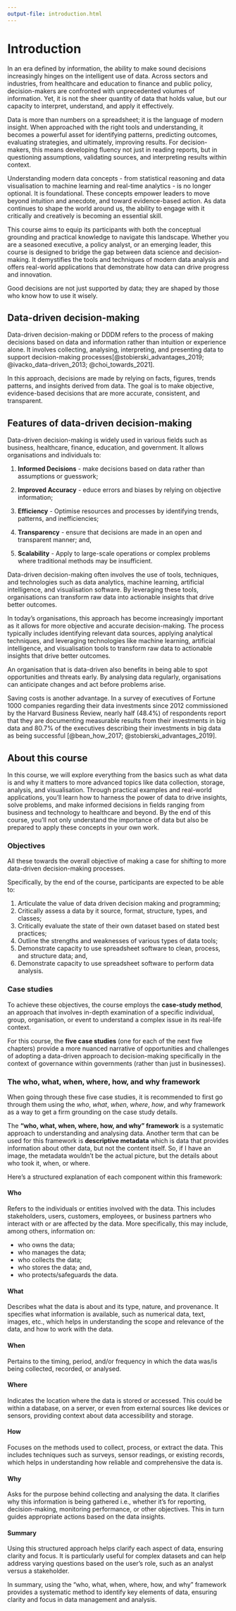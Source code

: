 ```yaml
---
output-file: introduction.html
---
```


# Introduction {#sec-introduction}

In an era defined by information, the ability to make sound decisions increasingly hinges on the intelligent use of data. Across sectors and industries, from healthcare and education to finance and public policy, decision-makers are confronted with unprecedented volumes of information. Yet, it is not the sheer quantity of data that holds value, but our capacity to interpret, understand, and apply it effectively.

Data is more than numbers on a spreadsheet\index{spreadsheet}; it is the language of modern insight. When approached with the right tools and understanding, it becomes a powerful asset for identifying patterns, predicting outcomes, evaluating strategies, and ultimately, improving results. For decision-makers, this means developing fluency not just in reading reports, but in questioning assumptions, validating sources, and interpreting results within context.

Understanding modern data concepts - from statistical reasoning\index{statistical reasoning} and data visualisation\index{data visualisation} to machine learning\index{machine learning} and real-time analytics\index{real-time analytics} - is no longer optional. It is foundational. These concepts empower leaders to move beyond intuition and anecdote, and toward evidence-based action\index{evidence-based action}. As data continues to shape the world around us, the ability to engage with it critically and creatively is becoming an essential skill.

This course aims to equip its participants with both the conceptual grounding and practical knowledge to navigate this landscape. Whether you are a seasoned executive, a policy analyst, or an emerging leader, this course is designed to bridge the gap between data science\index{data science} and decision-making\index{decision-making}. It demystifies the tools and techniques of modern data analysis\index{data analysis} and offers real-world applications\index{real-world applications} that demonstrate how data can drive progress and innovation.

Good decisions are not just supported by data; they are shaped by those who know how to use it wisely.

## Data-driven decision-making {#sec-data-driven-decision}

Data-driven decision-making\index{data-driven decision-making} or DDDM\index{DDDM} refers to the process of making decisions based on data and information rather than intuition or experience alone. It involves collecting, analysing, interpreting, and presenting data to support decision-making processes\index{decision-making process}[@stobierski_advantages_2019; @ivacko_data-driven_2013; @choi_towards_2021].

In this approach, decisions are made by relying on facts, figures, trends patterns, and insights derived from data. The goal is to make objective, evidence-based decisions\index{evidence-based decision} that are more accurate, consistent, and transparent.

:::{#nte-dddm .callout-note}

## Features of data-driven decision-making

Data-driven decision-making is widely used in various fields such as business, healthcare, finance, education, and government. It allows organisations and individuals to:

1. **Informed Decisions** - make decisions based on data rather than assumptions or guesswork;

2. **Improved Accuracy** - educe errors and biases by relying on objective information;

3. **Efficiency** - Optimise resources and processes by identifying trends, patterns, and inefficiencies;

4. **Transparency** - ensure that decisions are made in an open and transparent manner; and,

5. **Scalability** - Apply to large-scale operations or complex problems where traditional methods may be insufficient.

:::

Data-driven decision-making often involves the use of tools, techniques, and technologies such as data analytics, machine learning, artificial intelligence, and visualisation software. By leveraging these tools, organisations can transform raw data into actionable insights that drive better outcomes.

In today's organisations, this approach has become increasingly important as it allows for more objective and accurate decision-making. The process typically includes identifying relevant data sources, applying analytical techniques, and leveraging technologies like machine learning, artificial intelligence, and visualisation tools to transform raw data to actionable insights that drive better outcomes.

An organisation that is data-driven also benefits in being able to spot 
opportunities and threats early. By analysing data regularly, organisations can anticipate changes and act before problems arise.

Saving costs is another advantage. In a survey of executives of Fortune 1000 companies regarding their data investments since 2012 commissioned by the Harvard Business Review, nearly half (48.4%) of respondents report that they are documenting measurable results from their investments in big data and 80.7% of the executives describing their investments in big data as being successful [@bean_how_2017; @stobierski_advantages_2019].

## About this course {#sec-about-this-course}

In this course, we will explore everything from the basics such as what data is and why it matters to more advanced topics like data collection, storage, analysis, and visualisation. Through practical examples and real-world applications, you'll learn how to harness the power of data to drive insights, solve problems, and make informed decisions in fields ranging from business and technology to healthcare and beyond. By the end of this course, you’ll not only understand the importance of data but also be prepared to apply these concepts in your own work.

### Objectives {#sec-objectives}

All these towards the overall objective of making a case for shifting to more data-driven decision-making processes.

Specifically, by the end of the course, participants are expected to be able to:

1. Articulate the value of data driven decision making and programming;
2. Critically assess a data by it source, format, structure, types, and classes;
3. Critically evaluate the state of their own dataset based on stated best practices;
4. Outline the strengths and weaknesses of various types of data tools;
5. Demonstrate capacity to use spreadsheet software to clean, process, and structure data; and,
6. Demonstrate capacity to use spreadsheet software to perform data analysis.

### Case studies {#sec-case-studies}

To achieve these objectives, the course employs the **case-study method**\index{case-study method|}, an approach that involves in-depth examination of a specific individual, group, organisation, or event to understand a complex issue in its real-life context. 

For this course, the **five case studies** (one for each of the next five chapters) provide a more nuanced narrative of opportunities and challenges of adopting a data-driven approach to decision-making specifically in the context of governance within governments (rather than just in businesses).

### The who, what, when, where, how, and why framework {#sec-who-what}

When going through these five case studies, it is recommended to first go through them using the _who_, _what_, _when_, _where_, _how_, and _why_ framework as a way to get a firm grounding on the case study details.

The **"who, what, when, where, how, and why" framework** is a systematic approach to understanding and analysing data. Another term that can be used for this framework is **descriptive metadata** which is data that provides information about other data, but not the content itself. So, if I have an image, the metadata wouldn't be the actual picture, but the details about who took it, when, or where.

Here's a structured explanation of each component within this framework:

#### Who {.unnumbered} 

Refers to the individuals or entities involved with the data. This includes stakeholders, users, customers, employees, or business partners who interact with or are affected by the data. More specifically, this may include, among others, information on:

* who owns the data;
* who manages the data;
* who collects the data;
* who stores the data; and,
* who protects/safeguards the data.

#### What {.unnumbered}

Describes what the data is about and its type, nature, and provenance. It specifies what information is available, such as numerical data, text, images, etc., which helps in understanding the scope and relevance of the data, and how to work with the data.

#### When {.unnumbered}

Pertains to the timing, period, and/or frequency in which the data was/is being collected, recorded, or analysed.

#### Where {.unnumbered}

Indicates the location where the data is stored or accessed. This could be within a database, on a server, or even from external sources like devices or sensors, providing context about data accessibility and storage.

#### How {.unnumbered}

Focuses on the methods used to collect, process, or extract the data. This includes techniques such as surveys, sensor readings, or existing records, which helps in understanding how reliable and comprehensive the data is.

#### Why {.unnumbered}

Asks for the purpose behind collecting and analysing the data. It clarifies why this information is being gathered i.e., whether it's for reporting, decision-making, monitoring performance, or other objectives. This in turn guides appropriate actions based on the data insights.

#### Summary {.unnumbered}

Using this structured approach helps clarify each aspect of data, ensuring clarity and focus. It is particularly useful for complex datasets and can help address varying questions based on the user's role, such as an analyst versus a stakeholder.

In summary, using the "who, what, when, where, how, and why" framework provides a systematic method to identify key elements of data, ensuring clarity and focus in data management and analysis.

<br/>
<br/>